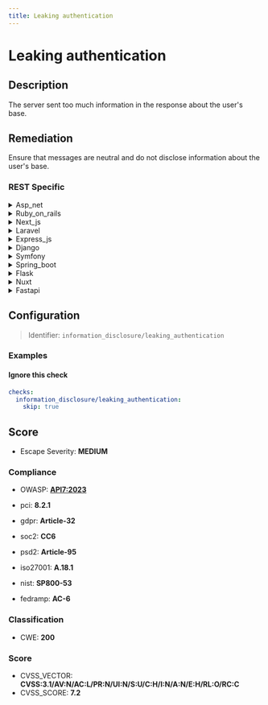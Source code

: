 ```yaml
---
title: Leaking authentication
---
```


# Leaking authentication

## Description

The server sent too much information in the response about the user's base.


## Remediation

Ensure that messages are neutral and do not disclose information about the user's base.



### REST Specific

<details>
    <summary>Asp_net</summary>

Implement proper error handling to prevent the server from sending verbose error messages to the client. Use custom error pages and configure the customErrors mode in the Web.config file to 'On' or 'RemoteOnly' to ensure detailed error information is only available locally. Additionally, review and sanitize outgoing responses to ensure no sensitive user information is included.

</details>

<details>
    <summary>Ruby_on_rails</summary>

Implement strong session management by using Rails' built-in mechanisms such as `has_secure_password` for password hashing and validations. Ensure that error messages are generic and do not disclose user information. Regularly update Rails and its dependencies to incorporate the latest security patches.

</details>

<details>
    <summary>Next_js</summary>

Implement proper session management using secure, HTTP-only cookies, and ensure sensitive information is not exposed through server responses. Utilize Next.js API routes to handle authentication with best practices, such as using environment variables for secret keys and leveraging built-in security features like CSRF protection.

</details>

<details>
    <summary>Laravel</summary>

In Laravel, ensure that you are using built-in authentication methods and properly handling error messages. Avoid exposing sensitive user information in error responses by customizing the exception handling in the 'render' method of the 'App\Exceptions\Handler' class. Implement proper logging to record authentication failures without revealing confidential details.

</details>

<details>
    <summary>Express_js</summary>

Implement proper error handling in Express.js to avoid sending verbose error messages to the client. Use a middleware that catches errors and sends generic responses to prevent information leakage. Additionally, ensure that sensitive endpoints are protected with strong authentication and authorization checks.

</details>

<details>
    <summary>Django</summary>

Ensure that Django views and serializers only expose necessary user information. Implement proper permission checks and use Django's built-in authentication classes to manage access control. Avoid verbose error messages that reveal user details or system information.

</details>

<details>
    <summary>Symfony</summary>

In Symfony, ensure that sensitive user information is not exposed in API responses. Implement a strict data serialization group policy using the Symfony Serializer component. Define serialization groups for user entities and explicitly specify which properties can be serialized. Use the @Groups annotation to control the exposure of fields and avoid leaking authentication details. Additionally, review and secure exception handling to prevent verbose error messages that could reveal sensitive information.

</details>

<details>
    <summary>Spring_boot</summary>

Implement proper authentication handling in Spring Boot by utilizing Spring Security. Configure it to limit the amount of sensitive user information exposed in responses. Use OAuth2 or JWT for secure token-based authentication, and ensure that error messages are generic to prevent information leakage.

</details>

<details>
    <summary>Flask</summary>

Implement proper error handling to avoid exposing sensitive information in error messages. Use Flask's error handling mechanisms to create custom error responses that do not include details about the user's data or the internal workings of the application. Additionally, ensure that debug mode is disabled in production to prevent the display of detailed error pages.

</details>

<details>
    <summary>Nuxt</summary>

Implement proper access controls and ensure sensitive information is only sent over secure, authenticated channels. Utilize middleware to verify user permissions before sending any user-specific data. Additionally, review and sanitize all outgoing responses to prevent leakage of sensitive information.

</details>

<details>
    <summary>Fastapi</summary>

Implement proper error handling in FastAPI to avoid leaking sensitive information. Use custom exception handlers to control the output of error messages and ensure that they do not contain details about the user's data or the internal workings of the application. Additionally, configure FastAPI's response models to exclude sensitive fields when sending data to clients.

</details>

## Configuration

> Identifier: `information_disclosure/leaking_authentication`



### Examples



#### Ignore this check

```yaml
checks:
  information_disclosure/leaking_authentication:
    skip: true
```




## Score

- Escape Severity: **<span className="medium-severity">MEDIUM</span>**

### Compliance

- OWASP: **[API7:2023](https://github.com/OWASP/API-Security/blob/master/editions/2023/en/0xa7-server-side-request-forgery.md)**

- pci: **8.2.1**
- gdpr: **Article-32**
- soc2: **CC6**
- psd2: **Article-95**
- iso27001: **A.18.1**
- nist: **SP800-53**
- fedramp: **AC-6**

### Classification

- CWE: **200**




### Score

- CVSS_VECTOR: **CVSS:3.1/AV:N/AC:L/PR:N/UI:N/S:U/C:H/I:N/A:N/E:H/RL:O/RC:C**
- CVSS_SCORE: **7.2**


